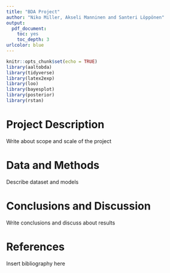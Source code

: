 ```yaml
---
title: "BDA Project"
author: "Niko Miller, Akseli Manninen and Santeri Löppönen"
output: 
  pdf_document: 
    toc: yes
    toc_depth: 3
urlcolor: blue
---
```


```r

knitr::opts_chunk$set(echo = TRUE)
library(aaltobda)
library(tidyverse)
library(latex2exp)
library(loo)
library(bayesplot)
library(posterior)
library(rstan)

```

\newpage
# Project Description

Write about scope and scale of the project 

# Data and Methods

Describe dataset and models

# Conclusions and Discussion

Write conclusions and discuss about results

# References

Insert bibliography here